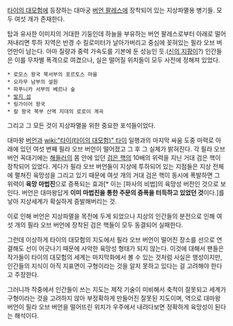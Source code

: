 [[타이의 대모험]]에 등장하는 대마궁 [[버언 팔레스]]에 장착되어 있는 지상파멸용 병기들. 모두 여섯 개가 존재한다.

탑과 유사한 이미지의 거대한 기둥인데 하늘을 부유하는 버언 팔레스로부터 아래로 떨어져내리면 투하 지역은 반경 수 킬로미터가 날아가버리고 중심에 꽂혀있는 필라 오브 버언만이 남는다. 아마 질량과 중력 가속도를 기본에 둔 성능인 듯.([[신의 지팡이]]?) 인간들은 이를 무차별 폭격으로 여겼으나, 실은 떨어질 위치들이 모두 사전에 정해져 있었다. 

 * 로모스 왕국 북서부의 포르토스 마을
 * 오자무 남부의 설원
 * 파푸니카 서부의 베르나 숲
 * [[발지 섬]]
 * 링가이어 왕국
 * 칼 왕국 북부 산맥 지대의 로로이 계곡

그리고 그 모든 것이 지상파멸을 위한 중요한 포석들이었다.

대마왕 [[버언]]과 [[wiki:"타이(타이의 대모험)" 타이]] 일행과의 마지막 싸움 도중 마력로 아래에 있던 여섯 번째 필라 오브 버언이 떨어졌고 그 후 그 실체가 밝혀진다. 각 필라 오브 버언 꼭대기에는 [[해들러]]의 몸 안에 있던 [[검은 핵]]의 10배의 위력을 지닌 거대 검은 핵이 장착되어 있었다. 게다가 필라 오브 버언들이 지상에 투하되어 있는 지점들은 지상 전체에 펼쳐진 육망성을 그리고 있기 때문에 여섯 개의 거대 검은 핵이 동시에 폭발하면 그 위력이 '''육망 마법진'''으로 증폭되는 효과[* 이는 [파사의 비법]의 육망성 버전인 것으로 보인다. 버언은 대마왕답게 '''이미 마법진을 통한 주문의 증폭을 터득하고 있었던 것'''이다.]를 낳아 지상세계가 확실하게 증발해버리는 것.

이로 인해 버언은 지상파멸을 목전에 두게 되었으나 지상의 인간들의 분전으로 인해 여섯 개의 필라 오브 버언에 장착된 검은 핵들이 모두 동결되어 실패한다.

그런데 이상하게 타이의 대모험의 지도에서 필라 오브 버언이 떨어진 장소를 선으로 연결해도 선이 어긋나기 때문에 사악한 육망성 형태가 되지 않는다. 이것에 대해서 팬들은 작가들이 타이의 대모험의 세계는 마지막화에서 볼 수 있는 것처럼 사실은 행성이지만, 인간들의 지식이 아직 지표면이 구형이라는 것을 알지 못하고 있다는 걸 고려해야 한다고 주장한다.

그러니까 작중에서 인간들이 쓰는 지도는 제작 기술이 미비해서 축적이 잘못되고 세계가 구형이라는 것을 고려하지 않아 부정확하게 만들어진 잘못된 지도이며, 역으로 대마왕 버언이 필라 오브 버언을 떨어뜨린 위치가 우주에서 내려다보면 정확하게 육망성이 된다는 해석이다.
